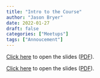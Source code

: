```yaml
---
title: "Intro to the Course"
author: "Jason Bryer"
date: 2022-01-27
draft: false
categories: ["Meetups"]
tags: ["Annoucement"]
---
```



[Click here](/slides/00-Intro_to_Course.html#1) to open the slides ([PDF](/slides/00-Intro_to_Course.pdf)).



<!--more-->

[Click here](/slides/00-Intro_to_Course.html#1) to open the slides ([PDF](/slides/00-Intro_to_Course.pdf)).





